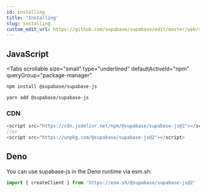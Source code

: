 ```yaml
---
id: installing
title: 'Installing'
slug: installing
custom_edit_url: https://github.com/supabase/supabase/edit/master/web/spec/supabase.yml
---
```


## JavaScript

<Tabs
  scrollable
  size="small"
  type="underlined"
  defaultActiveId="npm"
  queryGroup="package-manager"
>
<TabPanel id="npm" label="npm">

```sh
npm install @supabase/supabase-js
```

</TabPanel>
<TabPanel id="yarn" label="Yarn">

```sh
yarn add @supabase/supabase-js
```

</TabPanel>
</Tabs>

### CDN

```js
<script src="https://cdn.jsdelivr.net/npm/@supabase/supabase-js@2"></script>
//or
<script src="https://unpkg.com/@supabase/supabase-js@2"></script>
```

## Deno

You can use supabase-js in the Deno runtime via esm.sh:

```ts
import { createClient } from 'https://esm.sh/@supabase/supabase-js@2'
```
